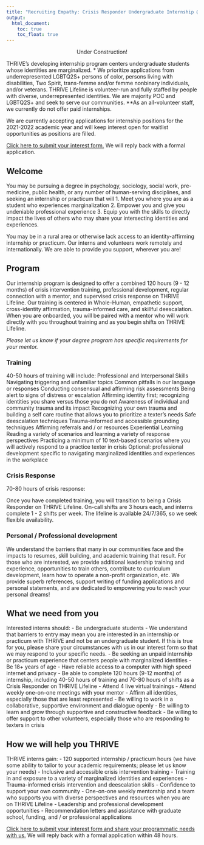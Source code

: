 ```yaml
---
title: "Recruiting Empathy: Crisis Responder Undergraduate Internship @THRIVE (RECRUIT)"
output:
  html_document:
    toc: true
    toc_float: true
---
```


<center>
<i class="fas fa-hard-hat fa-3x" aria-hidden="true"></i> Under Construction! <i class="fas fa-hard-hat fa-3x" aria-hidden="true"></i>
</center>

THRIVE’s developing internship program centers undergraduate students whose 
identities are marginalized. 
* We prioritize applications from underrepresented LGBTQ2S+ persons of color, 
persons living with disabilities, Two Spirit, trans-femme and/or 
femme nonbinary individuals, and/or veterans. 
THRIVE Lifeline is volunteer-run and fully staffed by people with diverse, 
underrepresented identities. 
We are majority POC and LGBTQ2S+ and seek to serve our communities. 
**As an all-volunteer staff, we currently do not offer paid internships.

We are currently accepting applications for internship positions for the 
2021-2022 academic year and will keep interest open for waitlist opportunities 
as positions are filled.

[Click here to submit your interest form.](https://form.jotform.com/201655418668059)
We will reply back with a formal application.

## Welcome

You may be pursuing a degree in psychology, sociology, social work, 
pre-medicine, public health, or any number of human-serving disciplines, 
and seeking an internship or practicum that will 
1. Meet you where you are as a student who experiences marginalization
2. Empower you and give you undeniable professional experience
3. Equip you with the skills to directly impact the lives of others who may 
share your intersecting identities and experiences.

You may be in a rural area or otherwise lack access to an identity-affirming 
internship or practicum. 
Our interns and volunteers work remotely and internationally. 
We are able to provide you support, wherever you are!

## Program

Our internship program is designed to offer a combined 120 hours 
(9 - 12 months) of crisis intervention training, professional development, 
regular connection with a mentor, and supervised crisis response on 
THRIVE Lifeline. 
Our training is centered in Whole-Human, empathetic support, cross-identity 
affirmation, trauma-informed care, and skillful deescalation.
When you are onboarded, you will be paired  with a mentor who will work 
directly with you throughout training and as you begin shifts on 
THRIVE Lifeline. 

*Please let us know if your degree program has specific requirements for*
*your mentor.*

### Training

40-50 hours of training will include:
Professional and Interpersonal Skills
Navigating triggering and unfamiliar topics 
Common pitfalls in our language or responses 
Conducting consensual and affirming risk assessments
Being alert to signs of distress or escalation
Affirming identity first; recognizing identities you share versus those you do not
Awareness of individual and community trauma and its impact
Recognizing your own trauma and building a self care routine that allows you to prioritize a texter’s needs
Safe deescalation techniques
 Trauma-informed and accessible grounding techniques
 Affirming referrals and / or resources 
Experiential Learning 
Reading a variety of scenarios and learning a variety of response perspectives
Practicing a minimum of 10 text-based scenarios where you will actively respond to a practice texter in crisis
 Optional: professional development specific to navigating marginalized identities and experiences in the workplace

### Crisis Response

70-80 hours of crisis response:

Once you have completed training, you will transition to being a 
Crisis Responder on THRIVE Lifeline. 
On-call shifts are 3 hours each, and interns complete 1 - 2 shifts per week. 
The lifeline is available 24/7/365, so we seek flexible availability.

### Personal / Professional development

We understand the barriers that many in our communities face and the impacts 
to resumes, skill building, and academic training that result. 
For those who are interested, we provide additional leadership training and 
experience, opportunities to train others, contribute to curriculum 
development, learn how to operate a non-profit organization, etc. 
We provide superb references, support writing of funding applications and 
personal statements, and are dedicated to empowering you to reach your 
personal dreams!

## What we need from you
Interested interns should: 
  - Be undergraduate students
    - We understand that barriers to entry may mean you are interested in an 
    internship or practicum with THRIVE and not be an undergraduate student. 
    If this is true for you, please share your circumstances with us in our 
    interest form so that we may respond to your specific needs.
  - Be seeking an unpaid internship or practicum experience that centers people 
  with marginalized identities
  - Be 18+ years of age
  - Have reliable access to a computer with high speed internet and privacy
  - Be able to complete 120 hours (9-12 months) of internship, 
  including 40-50 hours of training and 70-80 hours of shifts as a 
  Crisis Responder on THRIVE Lifeline
  - Attend 4 live virtual trainings
  - Attend weekly one-on-one meetings with your mentor
  - Affirm all identities, especially those that are least represented
  - Be willing to work in a collaborative, supportive environment and dialogue 
  openly
  - Be willing to learn and grow through supportive and constructive feedback
  - Be willing to offer support to other volunteers, especially those who are 
  responding to texters in crisis

## How we will help you THRIVE

THRIVE interns gain:
  - 120 supported internship / practicum hours (we have some ability to 
  tailor to your academic requirements; please let us know your needs)
  - Inclusive and accessible crisis intervention training
  - Training in and exposure to a variety of marginalized identities and 
  experiences
  - Trauma-informed crisis intervention and deescalation skills
  - Confidence to support your own community
  - One-on-one weekly mentorship and a team who supports you with diverse 
  perspectives and resources when you are on THRIVE Lifeline
  - Leadership and professional development opportunities
  - Recommendation letters and assistance with graduate school, funding, 
  and / or professional applications

[Click here to submit your interest form and share your programmatic needs with us.](https://form.jotform.com/201655418668059)
We will reply back with a formal application within 48 hours.
